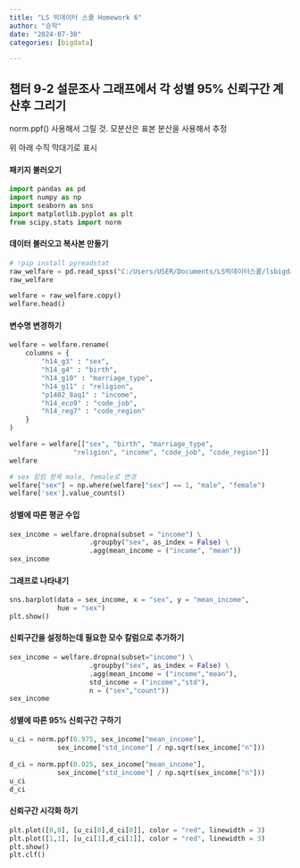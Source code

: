 ```yaml
---
title: "LS 빅데이터 스쿨 Homework 6"
author: "승학"
date: "2024-07-30"
categories: [bigdata]

---
```


## 챕터 9-2 설문조사 그래프에서 각 성별 95% 신뢰구간 계산후 그리기

norm.ppf() 사용해서 그릴 것. 모분산은 표본 분산을 사용해서 추정

위 아래 수직 막대기로 표시

#### 패키지 불러오기

```python
import pandas as pd
import numpy as np
import seaborn as sns
import matplotlib.pyplot as plt
from scipy.stats import norm
```


#### 데이터 불러오고 복사본 만들기

```python

# !pip install pyreadstat
raw_welfare = pd.read_spss("C:/Users/USER/Documents/LS빅데이터스쿨/lsbigdata-project1/data/Koweps_hpwc14_2019_beta2.sav")
raw_welfare

welfare = raw_welfare.copy()
welfare.head()


```

#### 변수명 변경하기

```python

welfare = welfare.rename(
    columns = {
        "h14_g3" : "sex",
        "h14_g4" : "birth",
        "h14_g10" : "marriage_type",
        "h14_g11" : "religion",
        "p1402_8aq1" : "income",
        "h14_eco9" : "code_job",
        "h14_reg7" : "code_region"
    }
)

welfare = welfare[["sex", "birth", "marriage_type",
                "religion", "income", "code_job", "code_region"]]
welfare

# sex 칼럼 항목 male, female로 변경
welfare["sex"] = np.where(welfare["sex"] == 1, "male", "female")
welfare['sex'].value_counts()


```

#### 성별에 따른 평균 수입

```python

sex_income = welfare.dropna(subset = "income") \
                    .groupby("sex", as_index = False) \
                    .agg(mean_income = ("income", "mean"))
sex_income

```

#### 그래프로 나타내기

```python

sns.barplot(data = sex_income, x = "sex", y = "mean_income",
            hue = "sex")
plt.show()

```

#### 신뢰구간을 설정하는데 필요한 모수 칼럼으로 추가하기

```python

sex_income = welfare.dropna(subset="income") \
                    .groupby("sex", as_index = False) \
                    .agg(mean_income = ("income","mean"),
                    std_income = ("income","std"),
                    n = ("sex","count"))
sex_income

```

#### 성별에 따른 95% 신뢰구간 구하기

```python

u_ci = norm.ppf(0.975, sex_income["mean_income"],
            sex_income["std_income"] / np.sqrt(sex_income["n"]))
            
d_ci = norm.ppf(0.025, sex_income["mean_income"],
            sex_income["std_income"] / np.sqrt(sex_income["n"]))
u_ci
d_ci

```

#### 신뢰구간 시각화 하기

```python

plt.plot([0,0], [u_ci[0],d_ci[0]], color = "red", linewidth = 3)
plt.plot([1,1], [u_ci[1],d_ci[1]], color = "red", linewidth = 3)
plt.show()
plt.clf()

```

